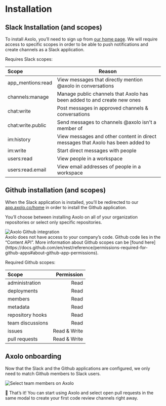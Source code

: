 # Installation

## Slack Installation (and scopes)

To install Axolo, you’ll need to sign up from [our home page](https://axolo.co). We will require access to specific scopes in order to be able to push notifications and create channels as a Slack application.

Requires Slack scopes:


| Scope    |  Reason  |
| :---     |          --- |
| app_mentions:read | View messages that directly mention @axolo in conversations |
| channels:manage | Manage public channels that Axolo has been added to and create new ones |
| chat:write | Post messages in approved channels & conversations |
| chat:write.public| Send messages to channels @axolo isn't a member of |
| im:history | View messages and other content in direct messages that Axolo has been added to |
| im:write | Start direct messages with people |
| users:read | View people in a workspace |
| users:read.email | View email addresses of people in a workspace |

## Github installation (and scopes)
When the Slack application is installed, you’ll be redirected to our [app.axolo.co/home](https://app.axolo.co/home) in order to install the Github application. 

You’ll choose between installing Axolo on all of your organization repositories or select only specific repositories. 

<div style={{display:'flex', justifyContent:'center'}}>
    <img 
        src="https://axolo.s3.eu-west-3.amazonaws.com/communication/docs/Github+installation.png"
        alt="Axolo Github integration"
        style={{width:"450px"}}/>
</div>

<Callout emoji="⚠">
Axolo does not have access to your company’s code. Github code lies in the “Content API”. More information about Github scopes can be [found here](https://docs.github.com/en/rest/reference/permissions-required-for-github-apps#about-github-app-permissions).
</Callout>

Required Github scopes:

| Scope        | Permission  | 
| :---          |       ---: |
| administration | Read |  
| deployments |  Read |
| members |  Read |
| metadata |  Read |
| repository hooks |  Read |
| team discussions | Read |
| issues |  Read & Write |
| pull requests |  Read & Write |


## Axolo onboarding
Now that the Slack and the Github applications are configured, we only need to match Github members to Slack users. 


<div style={{display:'flex', justifyContent:'center'}}>
    <img 
        src="https://axolo.s3.eu-west-3.amazonaws.com/communication/docs/selec_team_members.png"
        alt="Select team members on Axolo"
        style={{width:"550px"}}/>
</div>

🎉 That’s it! You can start using Axolo and select open pull requests in the same modal to create your first code review channels right away. 

